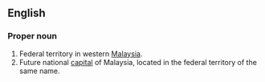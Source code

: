 ==English==

===Proper noun===
{{en-proper noun}}

# Federal territory in western [[Malaysia]].
# Future national [[capital]] of Malaysia, located in the federal territory of the same name.